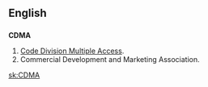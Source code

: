 ==English==
==={{initialism}}===
{{wikipedia}}
'''CDMA'''

#[[Code Division Multiple Access]].{{electronics}}
#Commercial Development and Marketing Association.

[[sk:CDMA]]